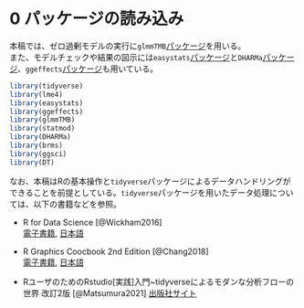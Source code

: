 # 0 パッケージの読み込み  {-}  

本稿では、ゼロ過剰モデルの実行に`glmmTMB`[パッケージ](https://glmmtmb.github.io/glmmTMB/index.html)を用いる。  
また、モデルチェックや結果の図示には`easystats`[パッケージ](https://easystats.github.io/easystats/)と`DHARMa`[パッケージ](https://cran.r-project.org/web/packages/DHARMa/vignettes/DHARMa.html)、`ggeffects`[パッケージ](https://strengejacke.github.io/ggeffects/)も用いている。  

```r
library(tidyverse)
library(lme4)
library(easystats)
library(ggeffects)
library(glmmTMB)
library(statmod)
library(DHARMa)
library(brms)
library(ggsci)
library(DT)
```

なお、本稿はRの基本操作と`tidyverse`パッケージによるデータハンドリングができることを前提としている。`tidyverse`パッケージを用いたデータ処理については、以下の書籍などを参照。  

- R for Data Science [@Wickham2016]  
[電子書籍](https://r4ds.had.co.nz/), [日本語](https://www.oreilly.co.jp/books/9784873118147/)  

- R Graphics Coocbook 2nd Edition [@Chang2018]   
[電子書籍](https://r-graphics.org/), [日本語](https://www.oreilly.co.jp/books/9784873118925/)  

- RユーザのためのRstudio[実践]入門~tidyverseによるモダンな分析フローの世界 改訂2版 [@Matsumura2021] [出版社サイト](https://gihyo.jp/book/2021/978-4-297-12170-9)  